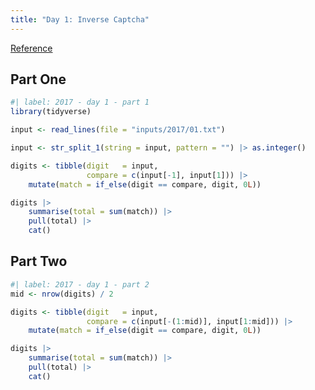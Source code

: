 ```yaml
---
title: "Day 1: Inverse Captcha"
---
```


[Reference](https://adventofcode.com/2015/day/2)

## Part One

```r
#| label: 2017 - day 1 - part 1
library(tidyverse)

input <- read_lines(file = "inputs/2017/01.txt")

input <- str_split_1(string = input, pattern = "") |> as.integer()

digits <- tibble(digit   = input,
                 compare = c(input[-1], input[1])) |> 
    mutate(match = if_else(digit == compare, digit, 0L))

digits |> 
    summarise(total = sum(match)) |> 
    pull(total) |> 
    cat()
```

## Part Two

```r
#| label: 2017 - day 1 - part 2
mid <- nrow(digits) / 2

digits <- tibble(digit   = input,
                 compare = c(input[-(1:mid)], input[1:mid])) |>
    mutate(match = if_else(digit == compare, digit, 0L))

digits |>
    summarise(total = sum(match)) |>
    pull(total) |>
    cat()
```
